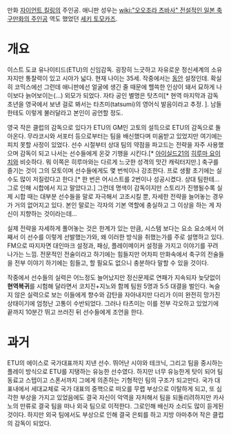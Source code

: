 만화 [[자이언트 킬링]]의 주인공. 애니판 성우는 [[wiki:"오오조라 츠바사" 전설적인 일본 축구만화의 주인공]] 역도 했었던 [[세키 토모카즈]].

= 개요 =

이스트 도쿄 유나이티드(ETU)의 신임감독. 굉장히 느긋하고 자유로운 정신세계의 소유자지만 통찰력이 있고 시야가 넓다. 현재 나이는 35세. 작중에서는 [[동안]] 설정인데. 확실히 코믹스에선 그런데 애니판에선 얼굴에 생긴 줄 때문에 핼쓱한 인상이 돼서 묘하게 나이보다 늙어보이는(...) 외모가 되었다. 자타 공인 별명은 탓츠미[* 현역 마지막과 감독 초년을 영국에서 보낸 걸로 봐서는 타츠미(tatsumi)의 영어식 발음이라고 추정. ]. 남들한테도 이렇게 불러달라고 본인이 공언할 정도.

영국 작은 클럽의 감독으로 있다가 ETU의 GM인 고토의 설득으로 ETU의 감독으로 돌아온다. 무라코시와 서포터 등으로부터는 팀을 배신했다며 미움받고 있었지만 여기에는 피치 못할 사정이 있었다. 선수 시절부터 상대 팀의 약점을 파고드는 전략을 자주 사용했으며 감독이 되고 나서는 선수들에게 온갖 기행을 시킨다.[* [[아이실드21]]의 [[히루마 요이치]]와 비슷하다. 뭐 이쪽은 히루마와는 다르게 느긋한 성격의 맛간 캐릭터지만.] 축구를 즐기는 것이 그의 모토이며 선수들에게도 몇 번씩이나 강조한다. 프로 생활 초기에는 실수도 많이 저질렀다고 한다.[* 한 번은 어시스트를 2번이나 성공시켰다. 상대 팀한테...그로 인해 시합에서 지고 말았다고.] 그런데 명색이 감독이지만 스토리가 진행될수록 실제 시합 때는 대부분 선수들을 말로 자극해서 고조시킬 뿐, 자세한 전략을 늘어놓는 경우가 거의 없어지고 있다. 본인 말로는 각자의 기본 역할에 충실하고 그 이상을 하는 게 자신이 지향하는 것이라는데...

실제 전략을 자세하게 풀어놓는 것은 한계가 있는 만큼, 시스템 보다는 요소 요소에서 어째서 이 선수를 이렇게 선발했는가와, 왜 이러한 방식을 취했는가를 주로 설명하고 있다. FM으로 따지자면 대인마크 설정과, 패싱, 플레이메이커 설정을 가지고 이야기를 꾸려 나가는 느낌. 전문적인 전술이라고 하기에는 힘들지만 어차피 만화속에서 축구의 전술들을 전부 이야기 하기에는 힘들고, 할 필요도 없으니 충분하다 말할 수 있을 것이다.

작중에서 선수들의 실력은 어느정도 늘어났지만 정신문제로 연패가 지속되자 늦닷없이 '''현역복귀'''를 시험해 달라면서 코치진+지노와 함께 팀원 5명과 5:5 대결을 벌인다. 녹슬지 않은 실력으로 보는 이들에게 향수와 감탄을 자아내지만 다리가 이미 완전히 망가진 상태이기에 엄청난 고통이 수반되었다. 그러나 타츠미는 이를 전부 각오하고 있었기에 끝까지 10분간 뛰고 쓰러진 뒤 선수들에게 조언을 한다.
= 과거 =

ETU의 에이스로 국가대표까지 지낸 선수. 뛰어난 시야와 테크닉, 그리고 팀을 중시하는 플레이 방식으로 ETU를 지탱하는 유능한 선수였다. 하지만 너무 유능한게 탓이 되어 팀 동료고 스텝이고 스폰서까지 그에게 의존하는 기형적인 팀의 구조가 되고만다. 국가 대표내에서 세대교체로 국가 대표의 중핵으로 떠오를 무렵 부상으로 이탈하게 되고, 또 심각한 부상을 가지고 있었음에도 결국 자신이 악역을 자처해서 팀을 되돌리려하지만 카사노의 만류로 결국 팀을 떠나 외국 팀으로 이적한다. 그로인해 배신자 소리도 많이 듣게된 것이다. 하지만 외국 팀에서도 부상으로 인해 결국 은퇴를 하고 지방 아마추어 작은 클럽의 감독이 되었다.
